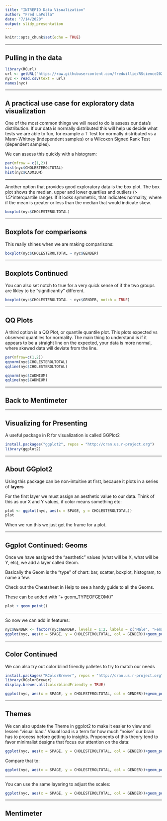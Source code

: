 ```yaml
---
title: "INTREPID Data Visualization"
author: "Fred LaPolla"
date: "7/14/2020"
output: slidy_presentation
---
```


```r
knitr::opts_chunk$set(echo = TRUE)
```

***

## Pulling in the data

```r
library(RCurl)
url <- getURL("https://raw.githubusercontent.com/fredwillie/RScience2020/master/NYC_HANES_DIAB.csv")
nyc <- read.csv(text = url)
names(nyc)
```

***

## A practical use case for exploratory data visualization

One of the most common things we will need to do is assess our data's distribution. If our data is normally distributed this will help us decide what tests we are able to fun, for example a T Test for normally distributed vs a Mann-Whitney (independent samples) or a Wilcoxon Signed Rank Test (dependent samples). 

We can assess this quickly with a histogram:

```r
par(mfrow = c(1,2))
hist(nyc$CHOLESTEROLTOTAL)
hist(nyc$CADMIUM)
```

***

Another option that provides good exploratory data is the box plot. The box plot shows the median, upper and lower quartiles and outliers (> 1.5*interquartile range). If it looks symmetric, that indicates normality, where if the mean is greater or less than the median that would indicate skew.

```r
boxplot(nyc$CHOLESTEROLTOTAL)
```

***

## Boxplots for comparisons

This really shines when we are making comparisons:

```r
boxplot(nyc$CHOLESTEROLTOTAL ~ nyc$GENDER)
```

***

## Boxplots Continued

You can also set notch to true for a very quick sense of if the two groups are likley to be "significantly" different. 

```r
boxplot(nyc$CHOLESTEROLTOTAL ~ nyc$GENDER, notch = TRUE)
```

***

## QQ Plots

A third option is a QQ Plot, or quantile quantile plot. This plots expected vs observed quantiles for normality. The main thing to understand is if it appears to be a straight line on the expected, your data is more normal, where skewed data will deviate from the line. 

```r
par(mfrow=c(1,2))
qqnorm(nyc$CHOLESTEROLTOTAL)
qqline(nyc$CHOLESTEROLTOTAL)

qqnorm(nyc$CADMIUM)
qqline(nyc$CADMIUM)
```

***

## Back to Mentimeter

*** 

## Visualizing for Presenting

A useful package in R for visualization is called GGPlot2

```r
install.packages("ggplot2", repos = "http://cran.us.r-project.org")
library(ggplot2)
```

***

## About GGplot2

Using this package can be non-intuitive at first, because it plots in a series of **layers**

For the first layer we must assign an aesthetic value to our data. Think of this as our X and Y values, if color means something etc:

```r
plot <- ggplot(nyc, aes(x = SPAGE, y = CHOLESTEROLTOTAL))
plot
```

When we run this we just get the frame for a plot.

***

## Ggplot Continued: Geoms

Once we have assigned the "aesthetic" values (what will be X, what will be Y, etc), we add a layer called Geom. 

Basically the Geom is the "type" of chart: bar, scatter, boxplot, histogram, to name a few.

Check out the Cheatsheet in Help to see a handy guide to all the Geoms. 

These can be added with "+ geom_TYPEOFGEOM()"

```r
plot + geom_point()
```

***

So now we can add in features:

```r
nyc$GENDER <- factor(nyc$GENDER, levels = 1:2, labels = c("Male", "Female"))
ggplot(nyc, aes(x = SPAGE, y = CHOLESTEROLTOTAL, col = GENDER))+geom_point()
```

***

## Color Continued

We can also try out color blind friendly palletes to try to match our needs

```r
install.packages("RColorBrewer", repos = "http://cran.us.r-project.org")
library(RColorBrewer)
display.brewer.all(colorblindFriendly = TRUE)
```

```r


ggplot(nyc, aes(x = SPAGE, y = CHOLESTEROLTOTAL, col = GENDER))+geom_point()+ scale_color_brewer(palette = "Dark2")

```

***

## Themes

We can also update the Theme in ggplot2 to make it easier to view and lessen "visual load." Visual load is a term for how much "noise" our brain has to process before getting to insights. Proponents of this theory tend to favor minimalist designs that focus our attention on the data:

```r
ggplot(nyc, aes(x = SPAGE, y = CHOLESTEROLTOTAL, col = GENDER))+geom_point()+ scale_color_brewer(palette = "Dark2")+theme_minimal()
```

Compare that to:

```r
ggplot(nyc, aes(x = SPAGE, y = CHOLESTEROLTOTAL, col = GENDER))+geom_point()+ scale_color_brewer(palette = "Dark2") + theme_dark()
```

***

You can use the same layering to adjust the scales:

```r
ggplot(nyc, aes(x = SPAGE, y = CHOLESTEROLTOTAL, col = GENDER))+geom_point()+ scale_x_continuous(breaks = seq(20,100, 10)) + scale_y_continuous(breaks= seq(90,350,25)) +scale_color_brewer(palette = "Dark2")+theme_minimal()
```

***

## Mentimeter
